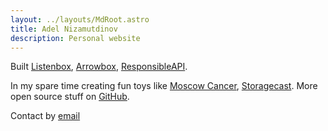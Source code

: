```yaml
---
layout: ../layouts/MdRoot.astro
title: Adel Nizamutdinov
description: Personal website
---
```



Built [Listenbox](https://listenbox.app), [Arrowbox](https://arrowbox.co),
[ResponsibleAPI](https://responsibleapi.com).

In my spare time creating fun toys like
[Moscow Cancer](https://moscow-cancer.vercel.app),
[Storagecast](https://storagecast.vercel.app). More open source stuff on
[GitHub](https://github.com/meoyawn).

Contact by [email](mailto:mail@adelnz.com)

<ArticlesFr />
